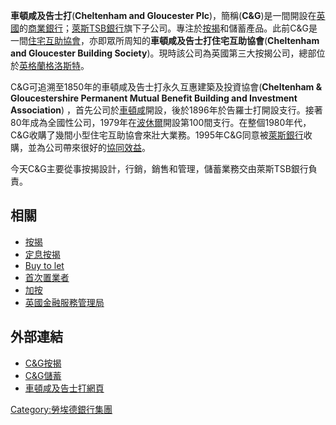 {{Link style|time=2015-12-12T06:12:48+00:00}}
{{noteTA
|1=zh:格洛斯特;zh-hans:格洛斯特;zh-hk:告羅士打;zh-tw:格洛斯特;
}}
'''車頓咸及告士打'''('''Cheltenham and Gloucester Plc''')，簡稱('''C&G''')是一間開設在[[英國|英國]]的[[商業銀行|商業銀行]]；[[:en:Lloyds_TSB|萊斯TSB銀行]]旗下子公司。專注於[[按揭|按揭]]和儲蓄產品。此前C&G是一間[[:en:building_society|住宅互助協會]]，亦即眾所周知的'''車頓咸及告士打住宅互助協會'''('''Cheltenham and Gloucester Building Society''')。現時該公司為英國第三大按揭公司，總部位於[[英格蘭|英格蘭]][[格洛斯特|格洛斯特]]。

C&G可追溯至1850年的車頓咸及告士打永久互惠建築及投資協會('''Cheltenham & Gloucestershire Permanent Mutual Benefit Building and Investment Association''') ，首先公司於[[車頓咸|車頓咸]]開設，後於1896年於告羅士打開設支行。接著80年成為全國性公司，1979年在[[:en:Pershore|波休爾]]開設第100間支行。在整個1980年代，C&G收購了幾間小型住宅互助協會來壯大業務。1995年C&G同意被[[萊斯銀行|萊斯銀行]]收購，並為公司帶來很好的[[協同效益|協同效益]]。

今天C&G主要從事按揭設計，行銷，銷售和管理，儲蓄業務交由萊斯TSB銀行負責。

==相關==
*[[按揭|按揭]]
*[[:en:Fixed_rate_mortgage|定息按揭]]
*[[:en:Buy_to_let|Buy to let]]
*[[:en:First_time_buyer|首次置業者]]
*[[:en:Remortgage|加按]]
*[[:en:Financial_Services_Authority|英國金融服務管理局]]

==外部連結==
* [http://www.cheltglos.co.uk/mortgages.html C&G按揭]
* [http://www.cheltglos.co.uk/savings.asp C&G儲蓄]
* [http://www.cheltglos.co.uk/ 車頓咸及告士打網頁]

[[Category:勞埃德銀行集團|Category:勞埃德銀行集團]]